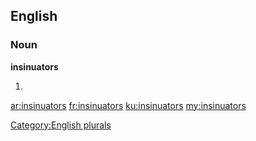 ==English==

===Noun===
'''insinuators'''

# {{plural of|[[insinuator]]}}

[[Category:English plurals]]

[[ar:insinuators]]
[[fr:insinuators]]
[[ku:insinuators]]
[[my:insinuators]]